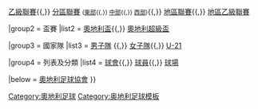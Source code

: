 {{Navbox
|name   = 奧地利足球架構
|title  = 奧地利足球

|group1 = 聯賽
|list1  = [[奥地利足球甲级联赛|甲級聯賽]]{{,}} [[奥地利足球乙级联赛|乙級聯賽]]{{,}} [[奧地利足球分區聯賽|分區聯賽]] <small>([[奧地利足球東部分區聯賽|東部]]{{,}} [[奧地利足球中部分區聯賽|中部]]{{,}} [[奧地利足球西部分區聯賽|西部]])</small>{{,}} [[奧地利足球地區聯賽|地區聯賽]]{{,}} [[奧地利足球地區乙級聯賽|地區乙級聯賽]]

|group2 = 盃賽
|list2  = [[奧地利盃]]{{,}} [[奧地利超級盃]]

|group3 = 國家隊
|list3  = [[奧地利國家足球隊|男子隊]] {{,}} [[奧地利國家女子足球隊|女子隊]]{{,}} [[奧地利21歲以下國家足球隊|U-21]]

|group4 = 列表及分類
|list4  = [[奧地利足球會列表|球會]]{{,}} [[:Category:奧地利足球運動員|球員]]{{,}} [[奧地利足球場列表|球場]]

|below  = [[奧地利足球協會]]
}}<noinclude>
[[Category:奧地利足球]]
[[Category:奥地利足球模板]]
</noinclude>